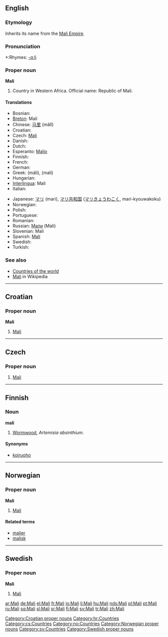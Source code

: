 ==English==

===Etymology===
Inherits its name from the [[w:Mali Empire|Mali Empire]].

===Pronunciation===
*:Rhymes: [[Rhymes:English:-ɑːli|-ɑːli]]

===Proper noun===
'''Mali'''

# Country in Western Africa. Official name: Republic of Mali.

====Translations====
{{top}}
* Bosnian: {{t-|bs|Mali|m}}
*[[Breton]]: Mali
*Chinese: [[马里]] (mǎlǐ)
*Croatian: {{t-|hr|Mali|m}}
* Czech: [[#Czech|Mali]] {{n}}
* Danish: {{t-|da|Mali}}
* Dutch: {{t-|nl|Mali}}
*Esperanto: [[Malio]]
* Finnish: {{t+|fi|Mali}}
* French: {{t+|fr|Mali}}
* German: {{t+|de|Mali}}
*Greek: {{t|el|Μάλι|n|sc=Grek}} (máli), {{t|el|Μαλί|n|sc=Grek}} (malí)
* Hungarian: {{t+|hu|Mali}}
*[[Interlingua]]: Mali
* Italian: {{t-|it|Mali}}
{{mid}}
*Japanese: [[マリ]] (mari), [[マリ共和国]] ([[マリきょうわこく]], mari-kyouwakoku)
* Norwegian: {{t-|no|Mali}}
* Polish: {{t-|pl|Mali}}
* Portuguese: {{t+|pt|Mali}}
* Romanian: {{t-|ro|Mali}}
*Russian: [[Мали]] (Mali)
*Slovenian: Mali
*Spanish: [[Malí]]
* Swedish: {{t+|sv|Mali}}
* Turkish: {{t+|tr|Mali}}
{{bottom}}

===See also===
*[[Appendix:Countries of the world|Countries of the world]]
*[[w:Mali|Mali]] in Wikipedia

----

==Croatian==

===Proper noun===
'''Mali''' {{m}}

# [[#English|Mali]]

[[Category:Croatian proper nouns]]
[[Category:hr:Countries]]

----

==Czech==

===Proper noun===
{{cs-proper noun|g=n}}

# [[#English|Mali]]

[[Category:cs:Countries]]

----

==Finnish==

===Noun===
'''mali'''

# [[Wormwood]], ''Artemisia absinthium''.

====Synonyms====
*[[koiruoho]]

----

==Norwegian==

===Proper noun===
'''Mali'''

# [[#English|Mali]]

====Related terms====
*[[malier]]
*[[malisk]]

[[Category:no:Countries]]
[[Category:Norwegian proper nouns]]

----

==Swedish==

===Proper noun===
'''Mali'''

# [[#English|Mali]]

[[Category:sv:Countries]]
[[Category:Swedish proper nouns]]

[[ar:Mali]]
[[de:Mali]]
[[el:Mali]]
[[fr:Mali]]
[[io:Mali]]
[[li:Mali]]
[[hu:Mali]]
[[nds:Mali]]
[[pl:Mali]]
[[pt:Mali]]
[[ru:Mali]]
[[sq:Mali]]
[[sl:Mali]]
[[sr:Mali]]
[[fi:Mali]]
[[sv:Mali]]
[[tr:Mali]]
[[zh:Mali]]